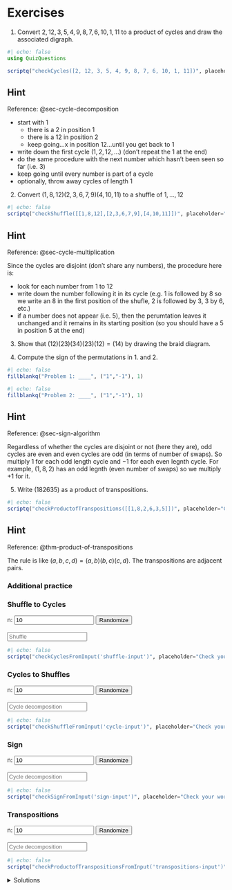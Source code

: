 <script src="/js/permutations.js"></script>
<script>
    function checkCycles(ans) {
        return (input) => {
            const ans_perm = new Permutation(ans);
            const in_perm = new Permutation().parseCycles(input);
            return in_perm.equals(ans_perm);
        }
    }
    function checkCyclesFromInput(input_id) {
        return (input) => {
            const ans = document.getElementById(input_id).value;
            const ans_perm = new Permutation().parseList(ans);
            const in_perm = new Permutation().parseCycles(input);
            return in_perm.equals(ans_perm);
        }
    }
    function checkShuffle(ans) {
        return (input) => {
            const ans_perm = new Permutation(ans);
            const in_perm = new Permutation().parseList(input);
            return in_perm.equals(ans_perm);
        }
    }
    function checkShuffleFromInput(input_id) {
        return (input) => {
            const ans = document.getElementById(input_id).value;
            const ans_perm = new Permutation().parseCycles(ans);
            const in_perm = new Permutation().parseList(input);
            return in_perm.equals(ans_perm);
        }
    }
    function checkProductofTranspositions(ans) {
        return (input) => {
            const ans_perm = new Permutation(ans);
            const cycles = readCycles(input);
            return cycles.every((c) => c.length == 2) && mulCycles(cycles).equals(ans_perm);
        }
    }
    function checkProductofTranspositionsFromInput(input_id) {
        return (input) => {
            const ans = document.getElementById(input_id).value;
            const ans_perm = new Permutation().parseCycles(ans);
            const cycles = readCycles(input);
            return cycles.every((c) => c.length == 2) && mulCycles(cycles).equals(ans_perm);
        }
    }
    function checkSignFromInput(input_id) {
        return (input) => {
            const cycles = document.getElementById(input_id).value;
            const ans = new Permutation().parseCycles(cycles).sign();
            return input == ans;
        }
    }
    function fillRandomShuffle(input_id, n) {
        const p = randomPermutation(n);
        document.getElementById(input_id).value = p.list;
    }
    function fillRandomCycles(input_id, n) {
        const cycles = randomPermutation(n).cycles;
        let str = "";
        for(cycle of cycles) { str += "(" + cycle + ")" }
        document.getElementById(input_id).value = str;
    }
</script>

# Exercises

1. Convert $2, 12, 3, 5, 4, 9, 8, 7, 6, 10, 1, 11$ to a product of cycles and draw the associated digraph.

```julia
#| echo: false
using QuizQuestions

scriptq("checkCycles([2, 12, 3, 5, 4, 9, 8, 7, 6, 10, 1, 11])", placeholder="Check your work")
```

::: {.callout-tip collapse="true"}
## Hint
Reference: @sec-cycle-decomposition

* start with 1
    * there is a 2 in position 1
    * there is a 12 in position 2
    * keep going...x in position 12...until you get back to 1
* write down the first cycle $(1, 2, 12, \dots)$ (don't repeat the $1$ at the end)
* do the same procedure with the next number which hasn't been seen so far (i.e. 3)
* keep going until every number is part of a cycle
* optionally, throw away cycles of length 1
:::

2. Convert $(1,8,12)(2,3,6,7,9)(4,10,11)$ to a shuffle of $1,\dots,12$

```julia
#| echo: false
scriptq("checkShuffle([[1,8,12],[2,3,6,7,9],[4,10,11]])", placeholder="Check your work")
```

::: {.callout-tip collapse="true"}
## Hint
Reference: @sec-cycle-multiplication

Since the cycles are disjoint (don't share any numbers), the procedure here is:

* look for each number from 1 to 12
* write down the number following it in its cycle (e.g. 1 is followed by 8 so we write an 8 in the first position of the shufle, 2 is followed by 3, 3 by 6, etc.)
* if a number does not appear (i.e. 5), then the perumtation leaves it unchanged and it remains in its starting position (so you should have a 5 in position 5 at the end)
:::

3. Show that $(12)(23)(34)(23)(12) = (14)$ by drawing the braid diagram.

4. Compute the sign of the permutations in 1. and 2.

::: {layout-ncol=2 .quiz-question-side-by-side}
```julia
#| echo: false
fillblankq("Problem 1: ____", ("1","-1"), 1)
```
```julia
#| echo: false
fillblankq("Problem 2: ____", ("1","-1"), 1)
```
:::

::: {.callout-tip collapse="true"}
## Hint
Reference: @sec-sign-algorithm

Regardless of whether the cycles are disjoint or not (here they are), odd cycles are even and even cycles are odd (in terms of number of swaps). So multiply $1$ for each odd length cycle and $-1$ for each even legnth cycle. For example, $(1, 8, 2)$ has an odd legnth (even number of swaps) so we multiply $+1$ for it.
:::

5. Write $(182635)$ as a product of transpositions.

```julia
#| echo: false
scriptq("checkProductofTranspositions([[1,8,2,6,3,5]])", placeholder="Check your work")
```

::: {.callout-tip collapse="true"}
## Hint
Reference: @thm-product-of-transpositions

The rule is like $(a,b,c,d) = (a, b)(b, c)(c, d)$. The transpositions are adjacent pairs.
:::

::: {.content-visible when-format=html}
### Additional practice {.unnumbered}

::: panel-tabset

### Shuffle to Cycles

::: {.mx-2}
<label for="n-shuffle">n:</label>
<input type="number" id="n-shuffle" value="10">
<input type="button" id="shuffle-randomize" value="Randomize" onclick="fillRandomShuffle('shuffle-input', document.getElementById('n-shuffle').value)">
<br><br>
<input id="shuffle-input" class="form-control" placeholder="Shuffle">
:::

```julia
#| echo: false
scriptq("checkCyclesFromInput('shuffle-input')", placeholder="Check your work")
```

### Cycles to Shuffles

::: {.mx-2}
<label for="n-cycle">n:</label>
<input type="number" id="n-cycle" value="10">
<input type="button" id="cycle-randomize" value="Randomize" onclick="fillRandomCycles('cycle-input', document.getElementById('n-cycle').value)">
<br><br>
<input id="cycle-input" class="form-control" placeholder="Cycle decomposition">
:::

```julia
#| echo: false
scriptq("checkShuffleFromInput('cycle-input')", placeholder="Check your work")
```

### Sign
::: {.mx-2}
<label for="n-sign">n:</label>
<input type="number" id="n-sign" value="10">
<input type="button" id="sign-randomize" value="Randomize" onclick="fillRandomCycles('sign-input', document.getElementById('n-sign').value)">
<br><br>
<input id="sign-input" class="form-control" placeholder="Cycle decomposition">
:::

```julia
#| echo: false
scriptq("checkSignFromInput('sign-input')", placeholder="Check your work")
```

### Transpositions
::: {.mx-2}
<label for="n-transpositions">n:</label>
<input type="number" id="n-transpositions" value="10">
<input type="button" id="transpositions-randomize" value="Randomize" onclick="fillRandomCycles('transpositions-input', document.getElementById('n-transpositions').value)">
<br><br>
<input id="transpositions-input" class="form-control" placeholder="Cycle decomposition">
:::

```julia
#| echo: false
scriptq("checkProductofTranspositionsFromInput('transpositions-input')", placeholder="Check your work")
```

:::
:::

<details>
<summary>Solutions</summary>

1. `(1, 2, 12, 11)(4, 5)(6, 9)(7, 8)`

![](/i/digraph-exercise.png)

2. `8, 3, 6, 10, 5, 7, 9, 12, 2, 11, 4, 1`
3. ![](/i/braid-exercise.png)
4. both even (+1)
5. `(1, 8)(8, 2)(2, 6)(6, 3)(3, 5)`

</details>
